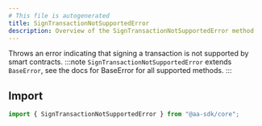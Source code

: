 ```yaml
---
# This file is autogenerated
title: SignTransactionNotSupportedError
description: Overview of the SignTransactionNotSupportedError method
---
```


Throws an error indicating that signing a transaction is not supported by smart contracts.
:::note
`SignTransactionNotSupportedError` extends `BaseError`, see the docs for BaseError for all supported methods.
:::

## Import

```ts
import { SignTransactionNotSupportedError } from "@aa-sdk/core";
```
